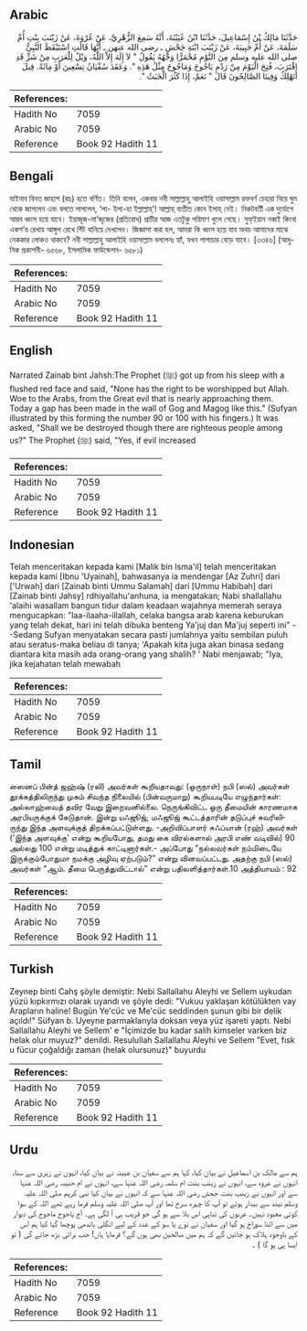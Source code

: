 ## Arabic


<div dir="rtl" lang="ar" style={{fontSize:'larger',backgroundColor:'#f8f9fa',padding:20}}>
حَدَّثَنَا مَالِكُ بْنُ إِسْمَاعِيلَ، حَدَّثَنَا ابْنُ عُيَيْنَةَ، أَنَّهُ سَمِعَ الزُّهْرِيَّ، عَنْ عُرْوَةَ، عَنْ زَيْنَبَ بِنْتِ أُمِّ سَلَمَةَ، عَنْ أُمِّ حَبِيبَةَ، عَنْ زَيْنَبَ ابْنَةِ جَحْشٍ ـ رضى الله عنهن ـ أَنَّهَا قَالَتِ اسْتَيْقَظَ النَّبِيُّ صلى الله عليه وسلم مِنَ النَّوْمِ مُحْمَرًّا وَجْهُهُ يَقُولُ ‏"‏ لاَ إِلَهَ إِلاَّ اللَّهُ، وَيْلٌ لِلْعَرَبِ مِنْ شَرٍّ قَدِ اقْتَرَبَ، فُتِحَ الْيَوْمَ مِنْ رَدْمِ يَاجُوجَ وَمَاجُوجَ مِثْلُ هَذِهِ ‏"‏‏.‏ وَعَقَدَ سُفْيَانُ تِسْعِينَ أَوْ مِائَةً‏.‏ قِيلَ أَنَهْلِكُ وَفِينَا الصَّالِحُونَ قَالَ ‏"‏ نَعَمْ، إِذَا كَثُرَ الْخَبَثُ ‏"‏‏.‏
</div>
<div style={{backgroundColor:'#f8f9fa',padding:20, marginBottom: 10}}><table> <thead> <tr> <th>References:</th> <th></th> </tr> </thead> <tbody><tr><td>Hadith No</td><td>7059</td></tr><tr><td>Arabic No</td><td>7059</td></tr><tr><td>Reference</td><td>Book 92 Hadith 11</td></tr></tbody></table></div>

## Bengali


<div dir="ltr" lang="bn" style={{fontSize:'larger',backgroundColor:'#f8f9fa',padding:20}}>
যাইনাব বিনত জাহাশ (রাঃ) হতে বর্ণিত। তিনি বলেন, একবার নবী সাল্লাল্লাহু আলাইহি ওয়াসাল্লাম রক্তবর্ণ চেহারা নিয়ে ঘুম থেকে জাগলেন এবং বলতে লাগলেন, ‘লা- ইলা-হা ইল্লাল্লাহ্’! আল্লাহ্ ব্যতীত কোন ইলাহ্ নেই। নিকটবর্তী এক দুর্যোগে আরব ধ্বংস হয়ে যাবে। ইয়াজূজ-মা‘জূজের (প্রতিরোধ) প্রাচীর আজ এতটুকু পরিমাণ খুলে গেছে। সুফ্ইয়ান নব্বই কিংবা একশ’র রেখায় আঙ্গুল রেখে গিঁট বানিয়ে দেখলেন। জিজ্ঞাসা করা হল, আমরা কি ধ্বংস হয়ে যাব অথচ আমাদের মাঝে নেককার লোকও থাকবে? নবী সাল্লাল্লাহু আলাইহি ওয়াসাল্লাম বললেনঃ হ্যাঁ, যখন পাপাচার বেড়ে যাবে। [৩৩৪৬] (আধুনিক প্রকাশনী- ৬৫৬৮, ইসলামিক ফাউন্ডেশন- ৬৫৮১)
</div>
<div style={{backgroundColor:'#f8f9fa',padding:20, marginBottom: 10}}><table> <thead> <tr> <th>References:</th> <th></th> </tr> </thead> <tbody><tr><td>Hadith No</td><td>7059</td></tr><tr><td>Arabic No</td><td>7059</td></tr><tr><td>Reference</td><td>Book 92 Hadith 11</td></tr></tbody></table></div>

## English


<div dir="ltr" lang="en" style={{fontSize:'larger',backgroundColor:'#f8f9fa',padding:20}}>
Narrated Zainab bint Jahsh:The Prophet (ﷺ) got up from his sleep with a flushed red face and said, "None has the right to be worshipped but Allah. Woe to the Arabs, from the Great evil that is nearly approaching them. Today a gap has been made in the wall of Gog and Magog like this." (Sufyan illustrated by this forming the number 90 or 100 with his fingers.) It was asked, "Shall we be destroyed though there are righteous people among us?" The Prophet (ﷺ) said, "Yes, if evil increased
</div>
<div style={{backgroundColor:'#f8f9fa',padding:20, marginBottom: 10}}><table> <thead> <tr> <th>References:</th> <th></th> </tr> </thead> <tbody><tr><td>Hadith No</td><td>7059</td></tr><tr><td>Arabic No</td><td>7059</td></tr><tr><td>Reference</td><td>Book 92 Hadith 11</td></tr></tbody></table></div>

## Indonesian


<div dir="ltr" lang="id" style={{fontSize:'larger',backgroundColor:'#f8f9fa',padding:20}}>
Telah menceritakan kepada kami [Malik bin Isma'il] telah menceritakan kepada kami [Ibnu 'Uyainah], bahwasanya ia mendengar [Az Zuhri] dari ['Urwah] dari [Zainab binti Ummu Salamah] dari [Ummu Habibah] dari [Zainab binti Jahsy] rdhiyallahu'anhuna, ia mengatakan; Nabi shallallahu 'alaihi wasallam bangun tidur dalam keadaan wajahnya memerah seraya mengucapkan: "laa-ilaaha-illallah, celaka bangsa arab karena keburukan yang telah dekat, hari ini telah dibuka benteng Ya'juj dan Ma'juj seperti ini" --Sedang Sufyan menyatakan secara pasti jumlahnya yaitu sembilan puluh atau seratus-maka beliau di tanya; 'Apakah kita juga akan binasa sedang diantara kita masih ada orang-orang yang shalih? ' Nabi menjawab; "Iya, jika kejahatan telah mewabah
</div>
<div style={{backgroundColor:'#f8f9fa',padding:20, marginBottom: 10}}><table> <thead> <tr> <th>References:</th> <th></th> </tr> </thead> <tbody><tr><td>Hadith No</td><td>7059</td></tr><tr><td>Arabic No</td><td>7059</td></tr><tr><td>Reference</td><td>Book 92 Hadith 11</td></tr></tbody></table></div>

## Tamil


<div dir="ltr" lang="ta" style={{fontSize:'larger',backgroundColor:'#f8f9fa',padding:20}}>
ஸைனப் பின்த் ஜஹ்ஷ் (ரலி) அவர்கள் கூறியதாவது: (ஒருநாள்) நபி (ஸல்) அவர்கள் தூக்கத்திலிருந்து முகம் சிவந்த நிலையில் (பின்வருமாறு) கூறியபடியே எழுந்தார்கள்: அல்லாஹ்வைத் தவிர வேறு இறைவனில்லை. நெருங்கிவிட்ட ஒரு தீமையின் காரணமாக அரபியருக்குக் கேடுதான். இன்று யஃஜூஜ், மஃஜூஜ் கூட்டத்தாரின் தடுப்புச் சுவரிலிருந்து இந்த அளவுக்குத் திறக்கப்பட்டுள்ளது. -அறிவிப்பாளர் சுஃப்யான் (ரஹ்) அவர்கள் (‘இந்த அளவுக்கு’ என்று கூறியபோது, தமது கை விரல்களால் அரபி எண் வடிவில்) 90 அல்லது 100 என்று மடித்துக் காட்டினார்கள்.- அப்போது “நல்லவர்கள் நம்மிடையே இருக்கும்போதுமா நமக்கு அழிவு ஏற்படும்?” என்று வினவப்பட்டது. அதற்கு நபி (ஸல்) அவர்கள் “ஆம். தீமை பெருத்துவிட்டால்” என்று பதிலளித்தார்கள்.10 அத்தியாயம் : 92
</div>
<div style={{backgroundColor:'#f8f9fa',padding:20, marginBottom: 10}}><table> <thead> <tr> <th>References:</th> <th></th> </tr> </thead> <tbody><tr><td>Hadith No</td><td>7059</td></tr><tr><td>Arabic No</td><td>7059</td></tr><tr><td>Reference</td><td>Book 92 Hadith 11</td></tr></tbody></table></div>

## Turkish


<div dir="ltr" lang="tr" style={{fontSize:'larger',backgroundColor:'#f8f9fa',padding:20}}>
Zeynep binti Cahş şöyle demiştir: Nebi Sallallahu Aleyhi ve Sellem uykudan yüzü kıpkırmızı olarak uyandı ve şöyle dedi: "Vukuu yaklaşan kötülükten vay Arapların haline! Bugün Ye'cüc ve Me'cüc seddinden şunun gibi bir delik açıldı!" Süfyan b. Uyeyne parmaklarıyla doksan veya yüz işareti yaptı. Nebi Sallallahu Aleyhi ve Sellem' e "İçimizde bu kadar salih kimseler varken biz helak olur muyuz?" denildi. Resulullah Sallallahu Aleyhi ve Sellem "Evet, fısk u fücur çoğaldığı zaman (helak olursunuz)" buyurdu
</div>
<div style={{backgroundColor:'#f8f9fa',padding:20, marginBottom: 10}}><table> <thead> <tr> <th>References:</th> <th></th> </tr> </thead> <tbody><tr><td>Hadith No</td><td>7059</td></tr><tr><td>Arabic No</td><td>7059</td></tr><tr><td>Reference</td><td>Book 92 Hadith 11</td></tr></tbody></table></div>

## Urdu


<div dir="rtl" lang="ur" style={{fontSize:'larger',backgroundColor:'#f8f9fa',padding:20}}>
ہم سے مالک بن اسماعیل نے بیان کیا، کہا ہم سے سفیان بن عیینہ نے بیان کیا، انہوں نے زہری سے سنا، انہوں نے عروہ سے، انہوں نے زینب بنت ام سلمہ رضی اللہ عنہا سے، انہوں نے ام حبیبہ رضی اللہ عنہا سے اور انہوں نے زینب بنت جحش رضی اللہ عنہا سے کہ انہوں نے بیان کیا نبی کریم صلی اللہ علیہ وسلم نیند سے بیدار ہوئے تو آپ کا چہرہ سرخ تھا اور آپ صلی اللہ علیہ وسلم فرما رہے تھے اللہ کے سوا کوئی معبود نہیں۔ عربوں کی تباہی اس بلا سے ہو گی جو قریب ہی آ لگی ہے۔ آج یاجوج ماجوج کی دیوار میں سے اتنا سوراخ ہو گیا اور سفیان نے نوے یا سو کے عدد کے لیے انگلی باندھی پوچھا گیا کیا ہم اس کے باوجود ہلاک ہو جائیں گے کہ ہم میں صالحین بھی ہوں گے؟ فرمایا ہاں! جب برائی بڑھ جائے گی ( تو ایسا ہی ہو گا ) ۔
</div>
<div style={{backgroundColor:'#f8f9fa',padding:20, marginBottom: 10}}><table> <thead> <tr> <th>References:</th> <th></th> </tr> </thead> <tbody><tr><td>Hadith No</td><td>7059</td></tr><tr><td>Arabic No</td><td>7059</td></tr><tr><td>Reference</td><td>Book 92 Hadith 11</td></tr></tbody></table></div>